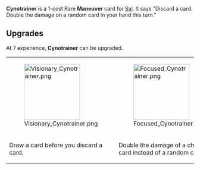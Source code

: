 {{Card
|rarity = Rare
|decktype = Battle
|cardtype = Maneuver
|character = Sal
|keywords = 
|upgradeable = Yes
|expreq = 7
|upgrade1 = Visionary Cynotrainer
|upgrade2 = Focused Cynotrainer
}}
{{Quote|Cybernetics and neuron enhancements give people an extra edge in battle. The rich ones anyways.}}
'''Cynotrainer''' is a 1-cost Rare '''Maneuver''' card for [[Sal]]. It says "Discard a card. Double the damage on a random card in your hand this turn."

==Upgrades==
At 7 experience, '''Cynotrainer''' can be upgraded.
{| class="wikitable" style="text-align:center"
|-
|[[File:Visionary Cynotrainer.png|150px]]
|[[File:Focused Cynotrainer.png|150px]]
|-
!Draw a card before you discard a card.
!Double the damage of a chosen card instead of a random card.
|}